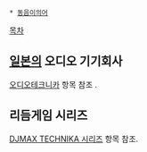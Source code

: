  * [[동음이의어]]

[[목차]]
== [[일본]]의 오디오 기기회사 ==
[[오디오테크니카]] 항목 참조 .

== 리듬게임 시리즈 ==
[[DJMAX TECHNIKA 시리즈]] 항목 참조.

